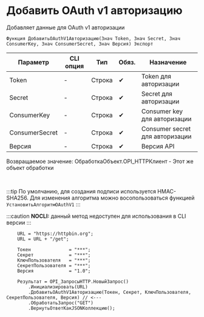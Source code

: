 ﻿---
sidebar_position: 4
description: Добавить OAuth v1 авторизацию  и другие функции для работы с HTTP-клиент в Открытом пакете интеграций - бесплатной open-source библиотеке интеграций для 1С:Предприятие 8, OneScript и CLI
keywords: [1C, 1С, 1С:Предприятие, 1С:Предприятие 8.3, API, Интеграция, Сервисы, Обмен, OneScript, CLI, HTTP-клиент]
---


# Добавить OAuth v1 авторизацию 
 Добавляет данные для OAuth v1 авторизации



`Функция ДобавитьOAuthV1Авторизацию(Знач Token, Знач Secret, Знач ConsumerKey, Знач ConsumerSecret, Знач Версия) Экспорт`

  | Параметр | CLI опция | Тип | Обяз. | Назначение |
  |-|-|-|-|-|
  | Token | - | Строка | &#x2714; | Token для авторизации |
  | Secret | - | Строка | &#x2714; | Secret для авторизации |
  | ConsumerKey | - | Строка | &#x2714; | Consumer key для авторизации |
  | ConsumerSecret | - | Строка | &#x2714; | Consumer secret для авторизации |
  | Версия | - | Строка | &#x2714; | Версия API |

  
  Возвращаемое значение:   ОбработкаОбъект.OPI_HTTPКлиент -  Этот же объект обработки

<br/>

:::tip
По умолчанию, для создания подписи используется HMAC-SHA256. Для изменения алгоритма можно восопользоваться функцией `УстановитьАлгоритмOAuthV1`
:::

:::caution
**NOCLI:** данный метод недоступен для использования в CLI версии
:::
<br/>



```bsl title="Пример использования для 1С:Предприятие/OneScript"
    URL = "https://httpbin.org";
    URL = URL + "/get";

    Токен              = "***";
    Секрет             = "***";
    КлючПользователя   = "***";
    СекретПользователя = "***";
    Версия             = "1.0";

    Результат = OPI_ЗапросыHTTP.НовыйЗапрос()
        .Инициализировать(URL)
        .ДобавитьOAuthV1Авторизацию(Токен, Секрет, КлючПользователя, СекретПользователя, Версия) // <---
        .ОбработатьЗапрос("GET")
        .ВернутьОтветКакJSONКоллекцию();
```
    




